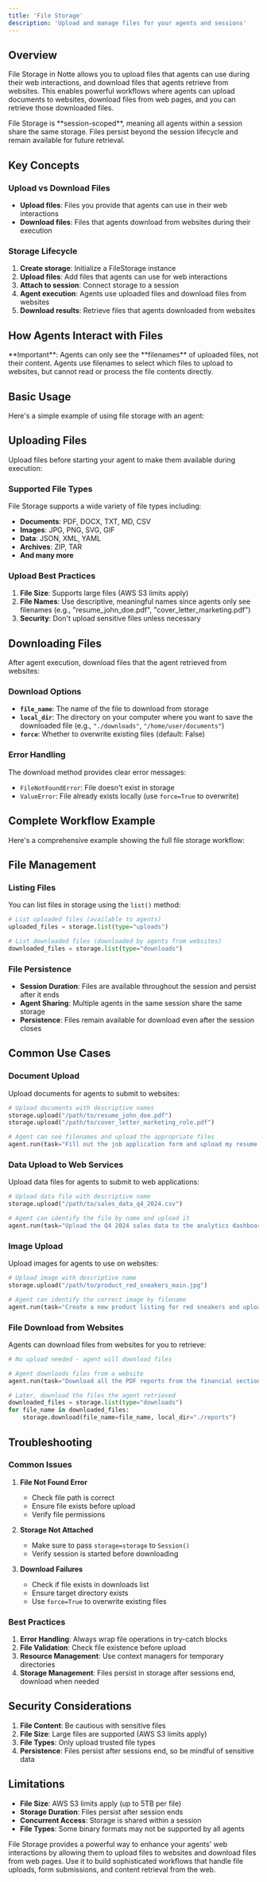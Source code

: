 ```yaml
---
title: 'File Storage'
description: 'Upload and manage files for your agents and sessions'
---
```



## Overview

File Storage in Notte allows you to upload files that agents can use during their web interactions, and download files that agents retrieve from websites. This enables powerful workflows where agents can upload documents to websites, download files from web pages, and you can retrieve those downloaded files.

<Info>
File Storage is **session-scoped**, meaning all agents within a session share the same storage. Files persist beyond the session lifecycle and remain available for future retrieval.
</Info>

## Key Concepts

### Upload vs Download Files

- **Upload files**: Files you provide that agents can use in their web interactions
- **Download files**: Files that agents download from websites during their execution

### Storage Lifecycle

1. **Create storage**: Initialize a FileStorage instance
2. **Upload files**: Add files that agents can use for web interactions
3. **Attach to session**: Connect storage to a session
4. **Agent execution**: Agents use uploaded files and download files from websites
5. **Download results**: Retrieve files that agents downloaded from websites

## How Agents Interact with Files

<Warning>
**Important**: Agents can only see the **filenames** of uploaded files, not their content. Agents use filenames to select which files to upload to websites, but cannot read or process the file contents directly.
</Warning>

## Basic Usage

Here's a simple example of using file storage with an agent:

<FileStorageBasic />

## Uploading Files

Upload files before starting your agent to make them available during execution:

<FileStorageUpload />

### Supported File Types

File Storage supports a wide variety of file types including:
- **Documents**: PDF, DOCX, TXT, MD, CSV
- **Images**: JPG, PNG, SVG, GIF
- **Data**: JSON, XML, YAML
- **Archives**: ZIP, TAR
- **And many more**

### Upload Best Practices

1. **File Size**: Supports large files (AWS S3 limits apply)
2. **File Names**: Use descriptive, meaningful names since agents only see filenames (e.g., "resume_john_doe.pdf", "cover_letter_marketing.pdf")
3. **Security**: Don't upload sensitive files unless necessary

## Downloading Files

After agent execution, download files that the agent retrieved from websites:

<FileStorageDownload />

### Download Options

- **`file_name`**: The name of the file to download from storage
- **`local_dir`**: The directory on your computer where you want to save the downloaded file (e.g., `"./downloads"`, `"/home/user/documents"`)
- **`force`**: Whether to overwrite existing files (default: False)

### Error Handling

The download method provides clear error messages:
- `FileNotFoundError`: File doesn't exist in storage
- `ValueError`: File already exists locally (use `force=True` to overwrite)

## Complete Workflow Example

Here's a comprehensive example showing the full file storage workflow:

<FileStorageWorkflow />

## File Management

### Listing Files

You can list files in storage using the `list()` method:

```python
# List uploaded files (available to agents)
uploaded_files = storage.list(type="uploads")

# List downloaded files (downloaded by agents from websites)
downloaded_files = storage.list(type="downloads")
```

### File Persistence

- **Session Duration**: Files are available throughout the session and persist after it ends
- **Agent Sharing**: Multiple agents in the same session share the same storage
- **Persistence**: Files remain available for download even after the session closes

## Common Use Cases

### Document Upload

Upload documents for agents to submit to websites:

```python
# Upload documents with descriptive names
storage.upload("/path/to/resume_john_doe.pdf")
storage.upload("/path/to/cover_letter_marketing_role.pdf")

# Agent can see filenames and upload the appropriate files
agent.run(task="Fill out the job application form and upload my resume and cover letter", url="https://company.com/careers")
```

### Data Upload to Web Services

Upload data files for agents to submit to web applications:

```python
# Upload data file with descriptive name
storage.upload("/path/to/sales_data_q4_2024.csv")

# Agent can identify the file by name and upload it
agent.run(task="Upload the Q4 2024 sales data to the analytics dashboard", url="https://analytics.example.com")
```

### Image Upload

Upload images for agents to use on websites:

```python
# Upload image with descriptive name
storage.upload("/path/to/product_red_sneakers_main.jpg")

# Agent can identify the correct image by filename
agent.run(task="Create a new product listing for red sneakers and upload the main product image", url="https://marketplace.example.com")
```

### File Download from Websites

Agents can download files from websites for you to retrieve:

```python
# No upload needed - agent will download files

# Agent downloads files from a website
agent.run(task="Download all the PDF reports from the financial section", url="https://company.com/reports")

# Later, download the files the agent retrieved
downloaded_files = storage.list(type="downloads")
for file_name in downloaded_files:
    storage.download(file_name=file_name, local_dir="./reports")
```

## Troubleshooting

### Common Issues

1. **File Not Found Error**
   - Check file path is correct
   - Ensure file exists before upload
   - Verify file permissions

2. **Storage Not Attached**
   - Make sure to pass `storage=storage` to `Session()`
   - Verify session is started before downloading

3. **Download Failures**
   - Check if file exists in downloads list
   - Ensure target directory exists
   - Use `force=True` to overwrite existing files

### Best Practices

1. **Error Handling**: Always wrap file operations in try-catch blocks
2. **File Validation**: Check file existence before upload
3. **Resource Management**: Use context managers for temporary directories
4. **Storage Management**: Files persist in storage after sessions end, download when needed

## Security Considerations

1. **File Content**: Be cautious with sensitive files
2. **File Size**: Large files are supported (AWS S3 limits apply)
3. **File Types**: Only upload trusted file types
4. **Persistence**: Files persist after sessions end, so be mindful of sensitive data

## Limitations

- **File Size**: AWS S3 limits apply (up to 5TB per file)
- **Storage Duration**: Files persist after session ends
- **Concurrent Access**: Storage is shared within a session
- **File Types**: Some binary formats may not be supported by all agents

File Storage provides a powerful way to enhance your agents' web interactions by allowing them to upload files to websites and download files from web pages. Use it to build sophisticated workflows that handle file uploads, form submissions, and content retrieval from the web.
